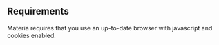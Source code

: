 ## Requirements

Materia requires that you use an up-to-date browser with javascript and cookies enabled.
